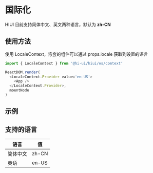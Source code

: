 # 国际化

HIUI 目前支持简体中文、英文两种语言，默认为 **zh-CN**

## 使用方法

使用 LocaleContext，嵌套的组件可以通过 props.locale 获取到设置的语言

```js
import { LocaleContext } from '@hi-ui/hiui/es/context'

ReactDOM.render(
  <LocaleContext.Provider value='en-US'>
    <App />
  </LocaleContext.Provider>,
  mountNode
)
```

## 示例


<DemoExample />

## 支持的语言

<table className='no-vertical-border' style={{ width: '480px' }}>
  <thead>
    <tr>
      <th>语言</th>
      <th>值</th>
    </tr>
  </thead>
  <tbody>
    <tr>
      <td>简体中文</td>
      <td>zh-CN</td>
    </tr>
    <tr>
      <td>英语</td>
      <td>en-US</td>
    </tr>
  </tbody>
</table>
